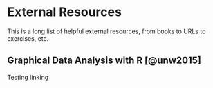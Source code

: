 # External Resources {#resources}

This is a long list of helpful external resources, from books to URLs to exercises, etc.

## **Graphical Data Analysis with R** [@unw2015]

Testing linking